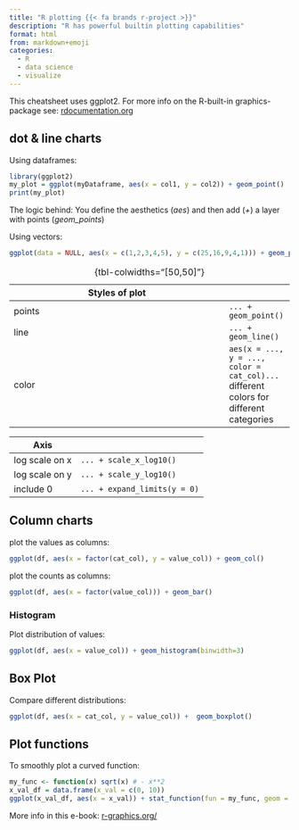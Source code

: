 ---
title: "R plotting {{< fa brands r-project >}}"
description: "R has powerful builtin plotting capabilities"
format: html
from: markdown+emoji
categories:
  - R
  - data science
  - visualize
---

This cheatsheet uses ggplot2. 
For more info on the R-built-in graphics-package see: [rdocumentation.org](https://www.rdocumentation.org/packages/graphics/versions/3.6.2)

## dot & line charts

Using dataframes:

```R
library(ggplot2)
my_plot = ggplot(myDataframe, aes(x = col1, y = col2)) + geom_point()
print(my_plot)
```

The logic behind: You define the aesthetics (*aes*) and then add (*+*)  a layer with points (*geom_points*)

Using vectors:

```R
ggplot(data = NULL, aes(x = c(1,2,3,4,5), y = c(25,16,9,4,1))) + geom_point()
```

Styles of plot  | 
----------------|-----
points          | `... + geom_point()`
line            | `... + geom_line()`
color           | `aes(x = ..., y = ..., color = cat_col)...` different colors for different categories

:  {tbl-colwidths="[50,50]"}

Axis            |
----------------|-----
log scale on x  | `... + scale_x_log10()`
log scale on y  | `... + scale_y_log10()`
include 0       | `... + expand_limits(y = 0)`


## Column charts

plot the values as columns:
```R
ggplot(df, aes(x = factor(cat_col), y = value_col)) + geom_col()
```

plot the counts as columns: 
```R
ggplot(df, aes(x = factor(value_col))) + geom_bar()
```

### Histogram

Plot distribution of values:
```R
ggplot(df, aes(x = value_col)) + geom_histogram(binwidth=3)
```

## Box Plot

Compare different distributions:
```R
ggplot(df, aes(x = cat_col, y = value_col)) +  geom_boxplot()
```

## Plot functions

To smoothly plot a curved function: 
```R 
my_func <- function(x) sqrt(x) # - x**2
x_val_df = data.frame(x_val = c(0, 10))
ggplot(x_val_df, aes(x = x_val)) + stat_function(fun = my_func, geom = "line")
```

More info in this e-book: [r-graphics.org/](https://r-graphics.org/)